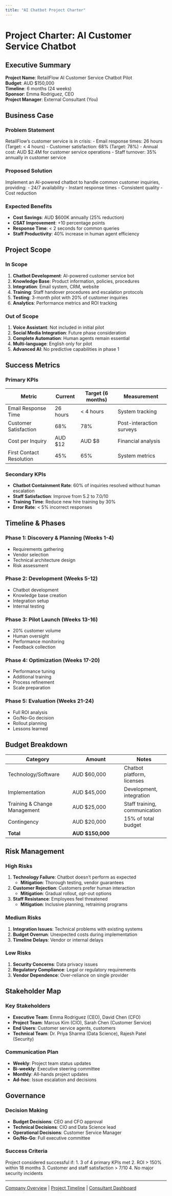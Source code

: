 ```yaml
---
title: "AI Chatbot Project Charter"
---
```


# Project Charter: AI Customer Service Chatbot

## Executive Summary

**Project Name**: RetailFlow AI Customer Service Chatbot Pilot  
**Budget**: AUD $150,000  
**Timeline**: 6 months (24 weeks)  
**Sponsor**: Emma Rodriguez, CEO  
**Project Manager**: External Consultant (You)

## Business Case

### Problem Statement
RetailFlow's customer service is in crisis:
- Email response times: 26 hours (Target: < 4 hours)
- Customer satisfaction: 68% (Target: 78%)
- Annual cost: AUD $2.4M for customer service operations
- Staff turnover: 35% annually in customer service

### Proposed Solution
Implement an AI-powered chatbot to handle common customer inquiries, providing:
- 24/7 availability
- Instant response times
- Consistent quality
- Cost reduction

### Expected Benefits
- **Cost Savings**: AUD $600K annually (25% reduction)
- **CSAT Improvement**: +10 percentage points
- **Response Time**: < 2 seconds for common queries
- **Staff Productivity**: 40% increase in human agent efficiency

## Project Scope

### In Scope
1. **Chatbot Development**: AI-powered customer service bot
2. **Knowledge Base**: Product information, policies, procedures
3. **Integration**: Email system, CRM, website
4. **Training**: Staff handover procedures and escalation protocols
5. **Testing**: 3-month pilot with 20% of customer inquiries
6. **Analytics**: Performance metrics and ROI tracking

### Out of Scope
1. **Voice Assistant**: Not included in initial pilot
2. **Social Media Integration**: Future phase consideration
3. **Complete Automation**: Human agents remain essential
4. **Multi-language**: English only for pilot
5. **Advanced AI**: No predictive capabilities in phase 1

## Success Metrics

### Primary KPIs
| Metric | Current | Target (6 months) | Measurement |
|--------|---------|-------------------|-------------|
| Email Response Time | 26 hours | < 4 hours | System tracking |
| Customer Satisfaction | 68% | 78% | Post-interaction surveys |
| Cost per Inquiry | AUD $12 | AUD $8 | Financial analysis |
| First Contact Resolution | 45% | 65% | System metrics |

### Secondary KPIs
- **Chatbot Containment Rate**: 60% of inquiries resolved without human escalation
- **Staff Satisfaction**: Improve from 5.2 to 7.0/10
- **Training Time**: Reduce new hire training by 30%
- **Error Rate**: < 5% incorrect responses

## Timeline & Phases

### Phase 1: Discovery & Planning (Weeks 1-4)
- Requirements gathering
- Vendor selection
- Technical architecture design
- Risk assessment

### Phase 2: Development (Weeks 5-12)
- Chatbot development
- Knowledge base creation
- Integration setup
- Internal testing

### Phase 3: Pilot Launch (Weeks 13-16)
- 20% customer volume
- Human oversight
- Performance monitoring
- Feedback collection

### Phase 4: Optimization (Weeks 17-20)
- Performance tuning
- Additional training
- Process refinement
- Scale preparation

### Phase 5: Evaluation (Weeks 21-24)
- Full ROI analysis
- Go/No-Go decision
- Rollout planning
- Lessons learned

## Budget Breakdown

| Category | Amount | Notes |
|----------|--------|-------|
| Technology/Software | AUD $60,000 | Chatbot platform, licenses |
| Implementation | AUD $45,000 | Development, integration |
| Training & Change Management | AUD $25,000 | Staff training, communication |
| Contingency | AUD $20,000 | 15% of total budget |
| **Total** | **AUD $150,000** | |

## Risk Management

### High Risks
1. **Technology Failure**: Chatbot doesn't perform as expected
   - **Mitigation**: Thorough testing, vendor guarantees
2. **Customer Rejection**: Customers prefer human interaction
   - **Mitigation**: Gradual rollout, opt-out options
3. **Staff Resistance**: Employees feel threatened
   - **Mitigation**: Inclusive planning, retraining programs

### Medium Risks
1. **Integration Issues**: Technical problems with existing systems
2. **Budget Overrun**: Unexpected costs during implementation
3. **Timeline Delays**: Vendor or internal delays

### Low Risks
1. **Security Concerns**: Data privacy issues
2. **Regulatory Compliance**: Legal or regulatory requirements
3. **Vendor Dependence**: Over-reliance on single provider

## Stakeholder Map

### Key Stakeholders
- **Executive Team**: Emma Rodriguez (CEO), David Chen (CFO)
- **Project Team**: Marcus Kim (CIO), Sarah Chen (Customer Service)
- **End Users**: Customer service agents, customers
- **Technical Team**: Dr. Priya Sharma (Data Science), Rajesh Patel (Security)

### Communication Plan
- **Weekly**: Project team status updates
- **Bi-weekly**: Executive steering committee
- **Monthly**: All-hands project updates
- **Ad-hoc**: Issue escalation and decisions

## Governance

### Decision Making
- **Budget Decisions**: CEO and CFO approval
- **Technical Decisions**: CIO and Data Science lead
- **Operational Decisions**: Customer Service Manager
- **Go/No-Go**: Full executive committee

### Success Criteria
Project considered successful if:
1. 3 of 4 primary KPIs met
2. ROI > 150% within 18 months
3. Customer and staff satisfaction > 7/10
4. No major security incidents

---

[Company Overview](../company/overview.qmd) | [Project Timeline](timeline.qmd) | [Consultant Dashboard](../consultant.qmd)